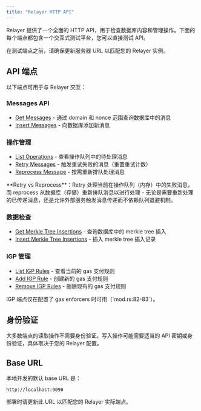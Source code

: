 ```yaml
---
title: "Relayer HTTP API"
---
```


Relayer 提供了一个全面的 HTTP API，用于检查数据库内容和管理操作。下面的每个端点都包含一个交互式测试平台，您可以直接测试 API。

<Note>
在测试端点之前，请确保更新服务器 URL 以匹配您的 Relayer 实例。
</Note>

## API 端点

以下端点可用于与 Relayer 交互：

### Messages API
- [Get Messages](/zh/docs/operate/relayer/api/messages/get-messages) - 通过 domain 和 nonce 范围查询数据库中的消息
- [Insert Messages](/zh/docs/operate/relayer/api/messages/post-messages) - 向数据库添加新消息

### 操作管理
- [List Operations](/zh/docs/operate/relayer/api/operations/get-operations) - 查看操作队列中的待处理消息
- [Retry Messages](/zh/docs/operate/relayer/api/operations/post-message-retry) - 触发重试失败的消息（重置重试计数）
- [Reprocess Message](/zh/docs/operate/relayer/api/operations/post-reprocess-message) - 按需重新排队处理消息

<Info>
**Retry vs Reprocess**：Retry 处理当前在操作队列（内存）中的失败消息，而 reprocess 从数据库（存储）重新排队消息以进行处理 - 无论是需要重新处理的已传递消息，还是允许外部服务触发消息传递而不依赖队列退避机制。
</Info>

### 数据检查
- [Get Merkle Tree Insertions](/zh/docs/operate/relayer/api/merkle-tree-insertions/get-merkle-tree-insertions) - 查询数据库中的 merkle tree 插入
- [Insert Merkle Tree Insertions](/zh/docs/operate/relayer/api/merkle-tree-insertions/post-merkle-tree-insertions) - 插入 merkle tree 插入记录

### IGP 管理
- [List IGP Rules](/zh/docs/operate/relayer/api/igp/get-igp-rules) - 查看当前的 gas 支付规则
- [Add IGP Rule](/zh/docs/operate/relayer/api/igp/post-igp-rules) - 创建新的 gas 支付规则
- [Remove IGP Rules](/zh/docs/operate/relayer/igp/api/delete-igp-rules) - 删除现有的 gas 支付规则

<Note>
IGP 端点仅在配置了 gas enforcers 时可用（`mod.rs:82-83`）。
</Note>

## 身份验证

大多数端点的读取操作不需要身份验证。写入操作可能需要适当的 API 密钥或身份验证，具体取决于您的 Relayer 配置。

## Base URL

本地开发的默认 base URL 是：
```
http://localhost:9090
```

部署时请更新此 URL 以匹配您的 Relayer 实际端点。